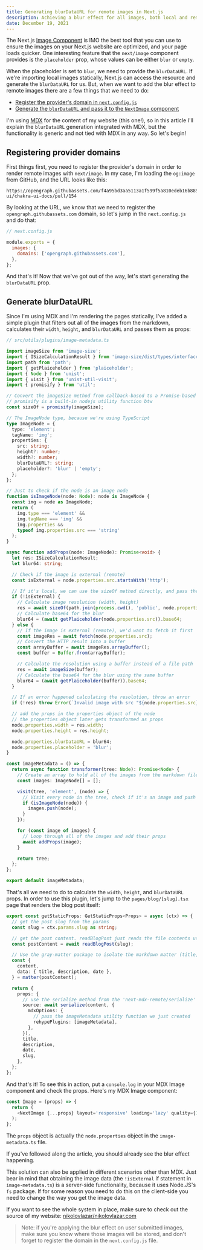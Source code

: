 ```yaml
---
title: Generating blurDataURL for remote images in Next.js
description: Achieving a blur effect for all images, both local and remote, using Next.js, MDX and Rehype.
date: December 19, 2021
---
```


The Next.js [Image Component](https://nextjs.org/docs/basic-features/image-optimization) is IMO the best tool that you can use to ensure the images
on your Next.js website are optimized, and your page loads quicker. One interesting feature that the `next/image` component
provides is the `placeholder` prop, whose values can be either `blur` or `empty`.

When the placeholder is set to `blur`, we need to provide the `blurDataURL`. If we're importing local images statically, Next.js
can access the resource and generate the `blurDataURL` for us. But, when we want to add the blur effect to remote images there
are a few things that we need to do:

- [Register the provider's domain in `next.config.js`](#registering-provider-domains)
- [Generate the `blurDataURL` and pass it to the `NextImage` component](#generate-blurdataurl)

I'm using [MDX](https://mdxjs.com/) for the content of my website (this one!), so in this article I'll explain the `blurDataURL`
generation integrated with MDX, but the functionality is generic and not tied with MDX in any way. So let's begin!

## Registering provider domains

First things first, you need to register the provider's domain in order to render remote images with `next/image`. In my case,
I'm loading the `og:image` from GitHub, and the URL looks like this:

```text
https://opengraph.githubassets.com/f4a95bd3aa5113a1f599f5a810edeb16b885f3364b0443dc3c34a02c3290a5d8/chakra-ui/chakra-ui-docs/pull/154
```

By looking at the URL, we know that we need to register the `opengraph.githubassets.com` domain, so let's jump in the `next.config.js`
and do that:

```javascript
// next.config.js

module.exports = {
  images: {
    domains: ['opengraph.githubassets.com'],
  },
};
```

And that's it! Now that we've got out of the way, let's start generating the `blurDataURL` prop.

## Generate blurDataURL

Since I'm using MDX and I'm rendering the pages statically, I've added a simple plugin that filters out all of
the images from the markdown, calculates their `width`, `height`, and `blurDataURL` and passes them as props:

```typescript
// src/utils/plugins/image-metadata.ts

import imageSize from 'image-size';
import { ISizeCalculationResult } from 'image-size/dist/types/interface';
import path from 'path';
import { getPlaiceholder } from 'plaiceholder';
import { Node } from 'unist';
import { visit } from 'unist-util-visit';
import { promisify } from 'util';

// Convert the imageSize method from callback-based to a Promise-based
// promisify is a built-in nodejs utility function btw
const sizeOf = promisify(imageSize);

// The ImageNode type, because we're using TypeScript
type ImageNode = {
  type: 'element';
  tagName: 'img';
  properties: {
    src: string;
    height?: number;
    width?: number;
    blurDataURL?: string;
    placeholder?: 'blur' | 'empty';
  };
};

// Just to check if the node is an image node
function isImageNode(node: Node): node is ImageNode {
  const img = node as ImageNode;
  return (
    img.type === 'element' &&
    img.tagName === 'img' &&
    img.properties &&
    typeof img.properties.src === 'string'
  );
}

async function addProps(node: ImageNode): Promise<void> {
  let res: ISizeCalculationResult;
  let blur64: string;

  // Check if the image is external (remote)
  const isExternal = node.properties.src.startsWith('http');

  // If it's local, we can use the sizeOf method directly, and pass the path of the image
  if (!isExternal) {
    // Calculate image resolution (width, height)
    res = await sizeOf(path.join(process.cwd(), 'public', node.properties.src));
    // Calculate base64 for the blur
    blur64 = (await getPlaiceholder(node.properties.src)).base64;
  } else {
    // If the image is external (remote), we'd want to fetch it first
    const imageRes = await fetch(node.properties.src);
    // Convert the HTTP result into a buffer
    const arrayBuffer = await imageRes.arrayBuffer();
    const buffer = Buffer.from(arrayBuffer);

    // Calculate the resolution using a buffer instead of a file path
    res = await imageSize(buffer);
    // Calculate the base64 for the blur using the same buffer
    blur64 = (await getPlaiceholder(buffer)).base64;
  }

  // If an error happened calculating the resolution, throw an error
  if (!res) throw Error(`Invalid image with src "${node.properties.src}"`);

  // add the props in the properties object of the node
  // the properties object later gets transformed as props
  node.properties.width = res.width;
  node.properties.height = res.height;

  node.properties.blurDataURL = blur64;
  node.properties.placeholder = 'blur';
}

const imageMetadata = () => {
  return async function transformer(tree: Node): Promise<Node> {
    // Create an array to hold all of the images from the markdown file
    const images: ImageNode[] = [];

    visit(tree, 'element', (node) => {
      // Visit every node in the tree, check if it's an image and push it in the images array
      if (isImageNode(node)) {
        images.push(node);
      }
    });

    for (const image of images) {
      // Loop through all of the images and add their props
      await addProps(image);
    }

    return tree;
  };
};

export default imageMetadata;
```

That's all we need to do to calculate the `width`, `height`, and `blurDataURL` props. In order to use this
plugin, let's jump to the `pages/blog/[slug].tsx` page that renders the blog post itself:

```typescript
export const getStaticProps: GetStaticProps<Props> = async (ctx) => {
  // get the post slug from the params
  const slug = ctx.params.slug as string;

  // get the post content. readBlogPost just reads the file contents using fs.readFile(postPath, 'utf8')
  const postContent = await readBlogPost(slug);

  // Use the gray-matter package to isolate the markdown matter (title, description, date) from the content
  const {
    content,
    data: { title, description, date },
  } = matter(postContent);

  return {
    props: {
      // use the serialize method from the 'next-mdx-remote/serialize' package to compile the MDX
      source: await serialize(content, {
        mdxOptions: {
          // pass the imageMetadata utility function we just created
          rehypePlugins: [imageMetadata],
        },
      }),
      title,
      description,
      date,
      slug,
    },
  };
};
```

And that's it! To see this in action, put a `console.log` in your MDX Image component and check the props.
Here's my MDX Image component:

```typescript
const Image = (props) => {
  return (
    <NextImage {...props} layout='responsive' loading='lazy' quality={100} />
  );
};
```

The `props` object is actually the `node.properties` object in the `image-metadata.ts` file.

If you've followed along the article, you should already see the blur effect happening.

This solution can also be applied in different scenarios other than MDX. Just bear in mind that obtaining
the image data (the `!isExternal` if statement in `image-metadata.ts`) is a server-side functionality,
because it uses Node.JS's `fs` package. If for some reason you need to do this on the client-side you
need to change the way you get the image data.

If you want to see the whole system in place, make sure to check out the source of my website: [nikolovlazar/nikolovlazar.com](https://github.com/nikolovlazar/nikolovlazar.com)

> Note: if you're applying the blur effect on user submitted images, make sure you know where those images
> will be stored, and don't forget to register the domain in the `next.config.js` file.
